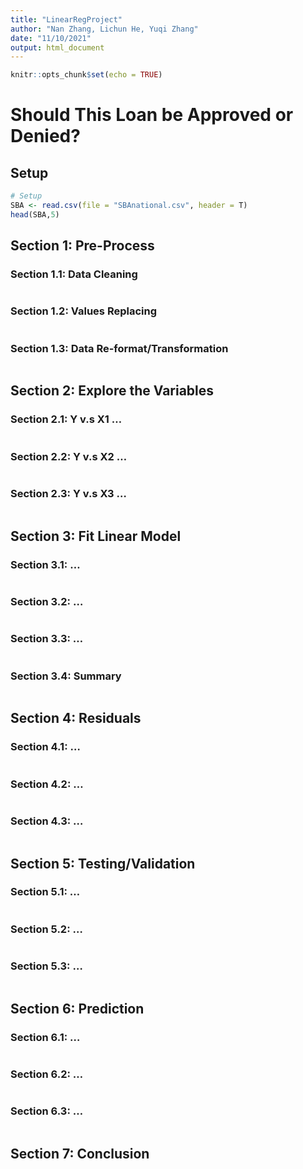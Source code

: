 ```yaml
---
title: "LinearRegProject"
author: "Nan Zhang, Lichun He, Yuqi Zhang"
date: "11/10/2021"
output: html_document
---
```


```r
knitr::opts_chunk$set(echo = TRUE)
```
# Should This Loan be Approved or Denied?

## Setup
```r
# Setup
SBA <- read.csv(file = "SBAnational.csv", header = T)
head(SBA,5)
```

## Section 1: Pre-Process

### Section 1.1: Data Cleaning
```r

```

### Section 1.2: Values Replacing
```r

```

### Section 1.3: Data Re-format/Transformation
```r

```

## Section 2: Explore the Variables

### Section 2.1: Y v.s X1 ...
```r

```

### Section 2.2: Y v.s X2 ...
```r

```

### Section 2.3: Y v.s X3 ...
```r

```

## Section 3: Fit Linear Model

### Section 3.1: ...
```r

```

### Section 3.2: ...
```r

```

### Section 3.3: ...
```r

```

### Section 3.4: Summary
```r

```

## Section 4: Residuals

### Section 4.1: ...
```r

```

### Section 4.2: ...
```r

```

### Section 4.3: ...
```r

```

## Section 5: Testing/Validation

### Section 5.1: ...
```r

```

### Section 5.2: ...
```r

```

### Section 5.3: ...
```r

```

## Section 6: Prediction

### Section 6.1: ...
```r

```

### Section 6.2: ...
```r

```

### Section 6.3: ...
```r

```

## Section 7: Conclusion
